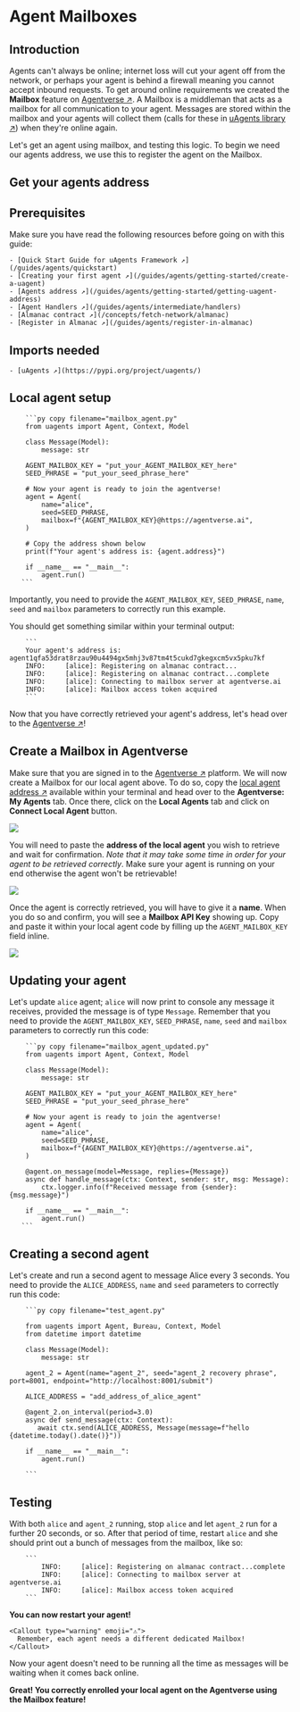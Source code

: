 
# Agent Mailboxes

## Introduction
Agents can't always be online; internet loss will cut your agent off from the network, or perhaps your agent is
behind a firewall meaning you cannot accept inbound requests. To get around online requirements we created
the
**Mailbox** feature on [Agentverse ↗️](https://agentverse.ai). A Mailbox is a
middleman that acts as a mailbox for all communication to your agent. Messages are stored within the mailbox and your
agents will collect them (calls for these in [uAgents library ↗️](https://github.com/fetchai/uAgents/blob/55fd0f1bd14d4d5fdaaa3dae82e4d6c6c5b9a3cd/python/src/uagents/mailbox.py#L65)) when they're online
again.

Let's get an agent using mailbox, and testing this logic. To begin we need our agents address, we use this to
register the agent on the Mailbox.

## Get your agents address

## Prerequisites

Make sure you have read the following resources before going on with this guide:

    - [Quick Start Guide for uAgents Framework ↗️](/guides/agents/quickstart)
    - [Creating your first agent ↗️](/guides/agents/getting-started/create-a-uagent)
    - [Agents address ↗️](/guides/agents/getting-started/getting-uagent-address)
    - [Agent Handlers ↗️](/guides/agents/intermediate/handlers)
    - [Almanac contract ↗️](/concepts/fetch-network/almanac)
    - [Register in Almanac ↗️](/guides/agents/register-in-almanac)

## Imports needed

    - [uAgents ↗️](https://pypi.org/project/uagents/)

## Local agent setup

        ```py copy filename="mailbox_agent.py"
        from uagents import Agent, Context, Model

        class Message(Model):
            message: str

        AGENT_MAILBOX_KEY = "put_your_AGENT_MAILBOX_KEY_here"
        SEED_PHRASE = "put_your_seed_phrase_here"

        # Now your agent is ready to join the agentverse!
        agent = Agent(
            name="alice",
            seed=SEED_PHRASE,
            mailbox=f"{AGENT_MAILBOX_KEY}@https://agentverse.ai",
        )

        # Copy the address shown below
        print(f"Your agent's address is: {agent.address}")

        if __name__ == "__main__":
            agent.run()
       ```

Importantly, you need to provide the `AGENT_MAILBOX_KEY`, `SEED_PHRASE`, `name`, `seed`  and `mailbox` parameters to correctly run this example.

You should get something similar within your terminal output:

        ```
        Your agent's address is: agent1qfa53drat8rzau90u4494gx5mhj3v87tm4t5cukd7gkegxcm5vx5pku7kf
        INFO:     [alice]: Registering on almanac contract...
        INFO:     [alice]: Registering on almanac contract...complete
        INFO:     [alice]: Connecting to mailbox server at agentverse.ai
        INFO:     [alice]: Mailbox access token acquired
        ```

Now that you have correctly retrieved your agent's address, let's head over to the [Agentverse ↗️](https://agentverse.ai)!

## Create a Mailbox in Agentverse

Make sure that you are signed in to the [Agentverse ↗️](https://agentverse.ai) platform. We will now create a Mailbox for our local agent above. To do so, copy the [local agent address ↗️](/guides/agents/getting-started/getting-uagent-address#print-uagent-address) available within your terminal and head over to the **Agentverse: My Agents** tab. Once there, click on the **Local Agents** tab and click on **Connect Local Agent** button.

![](src/images/guides/agentverse/mailbox/agentverse:mailbox/mailbox_1.png)

You will need to paste the **address of the local agent** you wish to retrieve and wait for confirmation. _Note that it may take some time in order for your agent to be retrieved correctly_. Make sure your agent is running on your end otherwise the agent won't be retrievable!

![](src/images/guides/agentverse/mailbox/agentverse:mailbox/mailbox_2.png)

Once the agent is correctly retrieved, you will have to give it a **name**. When you do so and confirm, you will see a **Mailbox API Key** showing up. Copy and paste it within your local agent code by filling up the `AGENT_MAILBOX_KEY` field inline.

![](src/images/guides/agentverse/mailbox/agentverse:mailbox/mailbox_3.png)

## Updating your agent

Let's update `alice` agent; `alice` will now print to console any message it receives, provided the message is of type `Message`. Remember that you need to provide the `AGENT_MAILBOX_KEY`, `SEED_PHRASE`,  `name`, `seed`  and `mailbox` parameters to correctly run this code:

        ```py copy filename="mailbox_agent_updated.py"
        from uagents import Agent, Context, Model

        class Message(Model):
            message: str

        AGENT_MAILBOX_KEY = "put_your_AGENT_MAILBOX_KEY_here"
        SEED_PHRASE = "put_your_seed_phrase_here"

        # Now your agent is ready to join the agentverse!
        agent = Agent(
            name="alice",
            seed=SEED_PHRASE,
            mailbox=f"{AGENT_MAILBOX_KEY}@https://agentverse.ai",
        )

        @agent.on_message(model=Message, replies={Message})
        async def handle_message(ctx: Context, sender: str, msg: Message):
            ctx.logger.info(f"Received message from {sender}: {msg.message}")

        if __name__ == "__main__":
            agent.run()
       ```

## Creating a second agent

Let's create and run a second agent to message Alice every 3 seconds. You need to provide the `ALICE_ADDRESS`, `name` and `seed` parameters to correctly run this code:

        ```py copy filename="test_agent.py"

        from uagents import Agent, Bureau, Context, Model
        from datetime import datetime

        class Message(Model):
            message: str

        agent_2 = Agent(name="agent_2", seed="agent_2 recovery phrase", port=8001, endpoint="http://localhost:8001/submit")

        ALICE_ADDRESS = "add_address_of_alice_agent"

        @agent_2.on_interval(period=3.0)
        async def send_message(ctx: Context):
           await ctx.send(ALICE_ADDRESS, Message(message=f"hello {datetime.today().date()}"))

        if __name__ == "__main__":
            agent.run()

        ```

## Testing

With both `alice` and `agent_2` running, stop `alice` and let `agent_2` run for a further 20 seconds, or so. After
that period of time, restart `alice` and she should print out a bunch of messages from the mailbox, like so:

        ```
            INFO:     [alice]: Registering on almanac contract...complete
            INFO:     [alice]: Connecting to mailbox server at agentverse.ai
            INFO:     [alice]: Mailbox access token acquired
        ```

 **You can now restart your agent!**

    <Callout type="warning" emoji="⚠️">
      Remember, each agent needs a different dedicated Mailbox!
    </Callout>

Now your agent doesn't need to be running all the time as messages will be waiting when it comes back online.

**Great! You correctly enrolled your local agent on the Agentverse using the Mailbox feature!**
